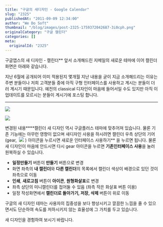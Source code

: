 ```yaml
---
title: "구글의 새디자인 - Google Calendar"
slug: "2325"
publishedAt: "2011-09-09 12:34:00"
author: "We Do Soft"
thumbnail: "/blog/images/post-2325-1759372042687-3i0cph.png"
originalCategory: "구글 캘린더"
categories: []
meta:
  originalId: "2325"
---
```


구글앱스의 새 디자인 - 캘린더**
앞서 소개해드린 지메일의 새로운 테마에 이어 캘린더 화면은 아래와 같습니다.

지난 6월에 공개되어 이미 적용된지 몇개월 지난 내용을 굳이 지금 소개해드리는 이유는 주변 분들이나 저희 고객분들 중에 아직 구형 인터페이스를 사용하고 계시는 분들이 더러 계시기 때문입니다. 예전의 classical 디자인이 마음에 들어서일 수도 있지만 아직 이 업데이트를 모르시는 분들이 계시기에 포스팅 합니다.

****
![](/blog/images/post-2325-1759372042687-3i0cph.png)

![](/blog/images/post-2325-1759372042735-nu1a3g.png)

변경된 내용****캘린더 새 디자인 역시 구글플러스 테마에 맞추어져 있습니다. 물론 기존 기능에는 아무런 영향이 없으며 새디자인 사용을 하시려면 캘린더 우측 상단의 기어(gear, 
![](/blog/images/post-2325-1759372042775-njklc6.png)
) 아이콘을 누르시면 새로운 인터페이스 사용하기** 을 누르면 됩니다. 물론 새 디자인이 마음에 안드시면 다시 gear 아이콘을 누르면 **기존인터페이스 사용**을 눌러 원복하실 수 있습니다.

- **일정만들기** 버튼이 **만들기** 버튼으로 변경
- 화면 좌측의 **내 캘린더**와 **다른 캘린더**의 목록에서 캘린더 색상이 배경으로 있던 것이 좌측으로 이동
- **인쇄**, **새로고침** 버튼이 **아이콘**, **원형화살표**로 변경
- 좌측 상단의 미니캘린더를 접어둘 수 있음 (좌측 작은 화살표 버튼 이용)
- 일정 작성화면에서 **캘린더로 돌아가기, 저장, 삭제** 버튼이 위로 이동

구글의 새 디자인 테마는 사용자의 집중성을 보다 향상시키고 깔끔한 느낌을 줄 수 있으면서도 단순하여 속도를 저하시키지 않는 효율성에 그 가치를 두고 있습니다.

새 디자인을 경험하여 보시기 바랍니다.
